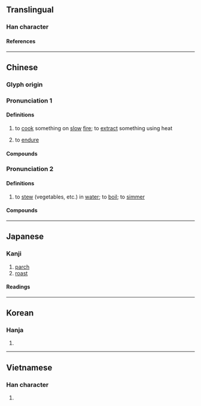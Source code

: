 {{character info}}
==Translingual==

===Han character===
{{Han char|rn=86|rad=火|as=11|sn=15|four=58334|canj=GKF,QKF,XQKF|ids=⿱敖灬}}

====References====
{{Han ref|kx=0680.410|dkj=19352|dj=1092.170|hdz=32226.040|uh=71AC}}

----

==Chinese==

===Glyph origin===
{{Han etym}}

===Pronunciation 1===
{{zh-forms}}

{{zh-pron
|m=áo
|c=ngou4,ngaau4
|h=pfs=ngàu
|md=
|mn=ngâu/gô/qz:gô͘
|mn_note=ngâu - vernacular; gô/gô͘ - literary
|mn-t=ngao5/hao5
|mn-t_note=hao5 - in {{zh-l|*熬夜}}
|w=
|ma=y
|mc=y
|oc=y,1
|cat=v
}}

====Definitions====
{{zh-hanzi}}

# to [[cook]] something on [[slow]] [[fire]]; to [[extract]] something using heat
# {{lb|zh|figurative}} to [[endure]]

====Compounds====
{{zh-der|心癢難熬|乾熬|熬煉|焦熬投石|熬油|煎熬|熬心血|熬膏|熬出頭|熬煎|熬煮|熬糖|熬審|熬頭兒|熬鷹|熬頭|熬惱|熬不過|熬夜|打熬|熬藥|熬清守淡|熬枯受淡|熬刑|熬不住|熬磨|苦熬|難熬}}

===Pronunciation 2===
{{zh-forms|alt=爊,𤏶}}
{{zh-pron
|m=熬
|c=ngou4
|h=pfs=ngàu
|oc=n,2
|cat=v
}}

====Definitions====
{{zh-hanzi}}

# to [[stew]] (vegetables, etc.) in [[water]]; to [[boil]]; to [[simmer]]

====Compounds====
{{zh-der|熬菜|熬碴兒|熬心|熬膩}}

{{zh-cat|Intermediate}}

----

==Japanese==

===Kanji===
{{ja-kanji|grade=|rs=火11}}

# [[parch]]
# [[roast]]

====Readings====
{{ja-readings
|goon=ごう
|kanon=ごう
|kun=い-る
}}

----

==Korean==

===Hanja===
{{ko-hanja|오}}

# {{rfdef|ko|sort=火11}}

----

==Vietnamese==

===Han character===
{{vi-readings|rs=火11|reading=ngao}}

# {{rfdef|vi|sort=火11}}

{{cln|vi|Han tu}}